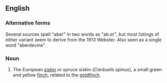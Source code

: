 ==English==

===Alternative forms===
Several sources spell "aber" in two words as "ab er", but most listings of either variant seem to derive from the 1913 Webster.  Also seen as a single word "aberdevine"

===Noun===
{{en-noun}}

# {{context|zoology}} The European [[siskin]] or spruce siskin (''Carduelis spinus''), a small green and yellow [[finch]], related to the [[goldfinch]].